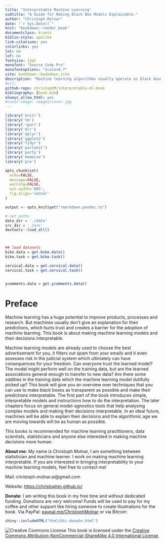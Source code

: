 ```yaml
---
title: "Interpretable Machine Learning"
subtitle: "A Guide for Making Black Box Models Explainable."
author: "Christoph Molnar"
date: "`r Sys.Date()`"
knit: "bookdown::render_book"
documentclass: krantz
biblio-style: apalike
link-citations: yes
colorlinks: yes
lot: no
lof: no
fontsize: 12pt
monofont: "Source Code Pro"
monofontoptions: "Scale=0.7"
site: bookdown::bookdown_site
description: "Machine learning algorithms usually operate as black boxes and it is unclear how they derived a certain decision. This book is a guide for practitioners on how to make machine learning decisions more interpretable."
#url:
github-repo: christophM/interpretable-ml-book
bibliography: [book.bib]
always_allow_html: yes
#cover-image: images/cover.jpg
---
```

```r
library('knitr')
library('tm')
library('rpart')
library('mlr')
library('dplyr')
library('ggplot2')
library('tidyr')
library('partykit')
library('party')
library('memoise')
library('pre')

opts_chunk$set(
  echo=FALSE,
  message=FALSE,
  warning=FALSE,
  out.width='80%',
  fig.align='center'
)

output <- opts_knit$get("rmarkdown.pandoc.to")

# set paths
data_dir = './data'
src_dir = './src'
devtools::load_all()



## load datasets
bike.data = get.bike.data()
bike.task = get.bike.task()

cervical.data = get.cervical.data()
cervical.task = get.cervical.task()


ycomments.data = get.ycomments.data()

```

# Preface {-}

Machine learning has a huge potential to improve products, processes and research.
But machines usually don't give an explanation for their predictions, which hurts trust and creates a barrier for the adoption of machine learning.
This book is about making machine learning models and their decisions interpretable.

Machine learning models are already used to choose the best advertisement for you, it filters out spam from your emails and it even assesses risk in the judicial system which ultimately can have consequences for your freedom.
Can everyone trust the learned model?
The model might perform well on the training data, but are the learned associations general enough to transfer to new data?
Are there some oddities in the training data which the machine learning model dutifully picked up?
This book will give you an overview over techniques that you can use to make black boxes as transparent as possible and make their predictions interpretable.
The first part of the book introduces simple, interpretable models and instructions how to do the interpretation.
The later chapters focus on general model-agnostics tools that help analysing complex models and making their decisions interpretable.
In an ideal future, machines will be able to explain their decisions and the algorithmic age we are moving towards will be as human as possible.

This books is recommended for machine learning practitioners, data scientists, statisticians and anyone else interested in making machine decisions more human.


**About me:** My name is Christoph Molnar, I am something between statistician and machine learner.
I work on making machine learning interpretable.
If you are interested in bringing interpretability to your machine learning models, feel free to contact me!

Mail: christoph.molnar.ai@gmail.com

Website: [https://christophm.github.io/](https://christophm.github.io/)

**Donate:** I am writing this book in my free time and without dedicated funding.
Donations are very welcome!
Funds will be used to pay for my coffee and other support like hiring someone to create illustrations for the book.
Via PayPal: [paypal.me/ChristophMolnar](paypal.me/ChristophMolnar) or via Bitcoin:
```r
shiny::includeHTML("html/btc-donate.html")
```
 ![Creative Commons License](images/by-nc-sa.png)
This book is licensed under the [Creative Commons Attribution-NonCommercial-ShareAlike 4.0 International License](http://creativecommons.org/licenses/by-nc-sa/4.0/).
